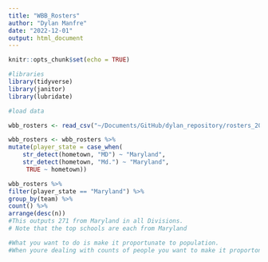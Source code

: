 ```yaml
---
title: "WBB_Rosters"
author: "Dylan Manfre"
date: "2022-12-01"
output: html_document
---
```


```r
knitr::opts_chunk$set(echo = TRUE)

#libraries
library(tidyverse)
library(janitor)
library(lubridate)
```

```r
#load data

wbb_rosters <- read_csv("~/Documents/GitHub/dylan_repository/rosters_2022-23.csv")

```

```r

wbb_rosters <- wbb_rosters %>% 
mutate(player_state = case_when(
    str_detect(hometown, "MD") ~ "Maryland",
    str_detect(hometown, "Md.") ~ "Maryland",
     TRUE ~ hometown))

wbb_rosters %>% 
filter(player_state == "Maryland") %>% 
group_by(team) %>% 
count() %>% 
arrange(desc(n))
#This outputs 271 from Maryland in all Divisions. 
# Note that the top schools are each from Maryland

#What you want to do is make it proportunate to population.
#When youre dealing with counts of people you want to make it proportonate to populatin . Maybe try it per capita.
   




```

